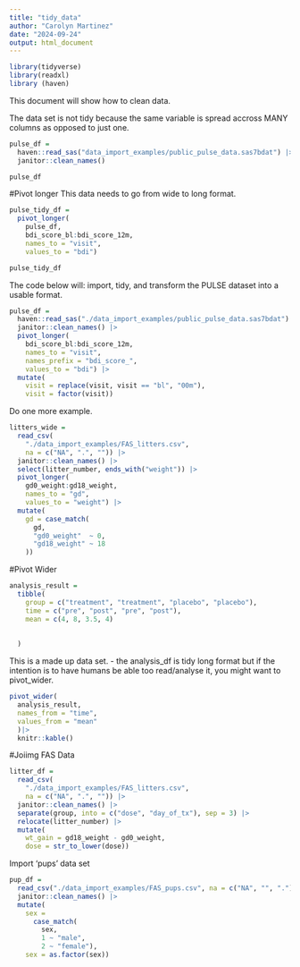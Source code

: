 ```yaml
---
title: "tidy_data"
author: "Carolyn Martinez"
date: "2024-09-24"
output: html_document
---
```


```r
library(tidyverse)
library(readxl)
library (haven)
```

This document will show how to clean data.

The data set is not tidy because the same variable is spread accross MANY columns as opposed to just one. 
```r
pulse_df = 
  haven::read_sas("data_import_examples/public_pulse_data.sas7bdat") |>
  janitor::clean_names()

pulse_df
```

#Pivot longer 
This data needs to go from wide to long format.

```r
pulse_tidy_df = 
  pivot_longer(
    pulse_df, 
    bdi_score_bl:bdi_score_12m,
    names_to = "visit", 
    values_to = "bdi")

pulse_tidy_df
```

The code below will: import, tidy, and transform the PULSE dataset into a usable format. 
```r
pulse_df = 
  haven::read_sas("./data_import_examples/public_pulse_data.sas7bdat") |>
  janitor::clean_names() |>
  pivot_longer( 
    bdi_score_bl:bdi_score_12m,
    names_to = "visit", 
    names_prefix = "bdi_score_",
    values_to = "bdi") |>
  mutate(
    visit = replace(visit, visit == "bl", "00m"),
    visit = factor(visit)) 
```
Do one more example. 

```r
litters_wide = 
  read_csv(
    "./data_import_examples/FAS_litters.csv",
    na = c("NA", ".", "")) |>
  janitor::clean_names() |>
  select(litter_number, ends_with("weight")) |> 
  pivot_longer(
    gd0_weight:gd18_weight,
    names_to = "gd", 
    values_to = "weight") |> 
  mutate(
    gd = case_match(
      gd,
      "gd0_weight"  ~ 0,
      "gd18_weight" ~ 18
    ))
```

#Pivot Wider 
```r
analysis_result = 
  tibble(
    group = c("treatment", "treatment", "placebo", "placebo"),
    time = c("pre", "post", "pre", "post"),
    mean = c(4, 8, 3.5, 4)
    
    
  )
```
This is a made up data set. 
- the analysis_df is tidy long format but if the intention is to have humans be able too read/analyse it, you might want to pivot_wider. 


```r
pivot_wider(
  analysis_result, 
  names_from = "time", 
  values_from = "mean"
  )|>
  knitr::kable()
```

#Joiimg FAS Data 

```r
litter_df = 
  read_csv(
    "./data_import_examples/FAS_litters.csv",
    na = c("NA", ".", "")) |>
  janitor::clean_names() |>
  separate(group, into = c("dose", "day_of_tx"), sep = 3) |>
  relocate(litter_number) |>
  mutate(
    wt_gain = gd18_weight - gd0_weight,
    dose = str_to_lower(dose))
```

Import 'pups' data set

```r
pup_df = 
  read_csv("./data_import_examples/FAS_pups.csv", na = c("NA", "", ".")) |>
  janitor::clean_names() |>
  mutate(
    sex = 
      case_match(
        sex, 
        1 ~ "male", 
        2 ~ "female"),
    sex = as.factor(sex)) 
```








